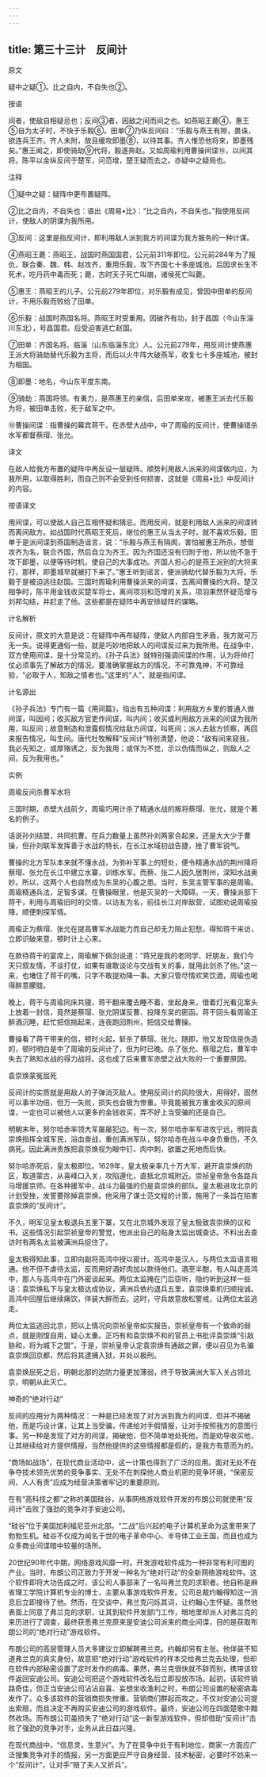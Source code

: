 ```yaml
---
---
---
```

title: 第三十三计　反间计
---




原文

疑中之疑①。比之自内，不自失也②。

按语

间者，使敌自相疑忌也；反间③者，因敌之间而间之也。如燕昭王薨④，惠王⑤自为太子时，不快于乐毅⑥。田单⑦乃纵反间曰：“乐毅与燕王有隙，畏诛，欲连兵王齐。齐人未附，故且缓攻即墨⑧，以待其事。齐人惟恐他将来，即墨残矣。”惠王闻之，即使骑劫⑨代将，毅遂奔赵。又如周瑜利用曹操间谍⑩，以间其将。陈平以金纵反间于楚军，问范增，楚王疑而去之。亦疑中之疑局也。

注释

①疑中之疑：疑阵中更布置疑阵。

②比之自内，不自失也：语出《周易•比》：“比之自内，不自失也。”指使用反间计，使敌人的阴谋为我所用。

③反间：这里是指反间计，即利用敌人派到我方的间谍为我方服务的一种计谋。

④燕昭王薨：燕昭王，战国时燕国国君，公元前311年即位。公元前284年为了报仇，联合秦、魏、韩、赵攻齐，重用乐毅，攻下齐国七十多座城池。后因求长生不死术，吃丹药中毒而死；薨，古时天子死亡叫崩，诸侯死亡叫薨。

⑤惠王：燕昭王的儿子。公元前279年即位，对乐毅有成见，曾因中田单的反间计，不用乐毅而败给了田单。

⑥乐毅：战国时燕国名将。燕昭王时受重用。因破齐有功，封于昌国（今山东淄川东北），号昌国君。后受迫害逃亡赵国。

⑦田单：齐国名将。临淄（山东临淄东北）人。公元前279年，用反间计使燕惠王派大将骑劫替代乐毅为主将，而后以火牛阵大破燕军，收复七十多座城池，被封为相国。

⑧即墨：地名，今山东平度东南。

⑨骑劫：燕国将领。有勇力，是燕惠王的亲信，后田单来攻，被惠王派去代乐毅为将，被田单击败，死于敌军之中。

⑩曹操间谍：指曹操的幕宾蒋干。在赤壁大战中，中了周瑜的反间计，使曹操错杀水军都督蔡瑁、张允。

译文

在敌人给我方布置的疑阵中再反设一层疑阵。顺势利用敌人派来的间谍做内应，为我所用，以取得胜利，而自己则不会受到任何损害，这就是《周易•比》中反间计的内容。

按语译文

用间谍，可以使敌人自己互相怀疑和猜忌。而用反间，就是利用敌人派来的间谍转而离间敌方。如战国时代燕昭王死后，继位的惠王从当太子时，就不喜欢乐毅。田单于是派间谍到燕国制造谣言，说：“乐毅与燕王有隔阂，害怕被惠王所杀，想借攻齐为名，联合齐国，然后自立为齐王。因为齐国还没有归附于他，所以他不急于攻下即墨，以便等待时机，使自己的大事成功。齐国人担心的是燕王派别的大将来打，那样，即墨城早就被打下来了。”惠王听到谣言，便派骑劫代替乐毅为大将。乐毅于是被迫逃往赵国。三国时周瑜利用曹操派来的间谍，去离间曹操的大将。楚汉相争时，陈平用金钱收买楚军将士，离间项羽和范增的关系，项羽果然怀疑范增与刘邦勾结，并赶走了他。这些都是在疑阵中再安排疑阵的谋略。

计名解析

反间计，原文的大意是说：在疑阵中再布疑阵，使敌人内部自生矛盾，我方就可万无一失。说得更通俗一些，就是巧妙地把敌人的间谍反过来为我所用。在战争中，双方使用间谍，是十分常见的。《孙子兵法》就特别强调间谍的作用，认为将帅打仗必须事先了解敌方的情况。要准确掌握敌方的情况，不可靠鬼神，不可靠经验，“必取于人，知敌之情者也。”这里的“人”，就是指间谍。

计名源出

《孙子兵法》专门有一篇《用间篇》，指出有五种间谍：利用敌方乡里的普通人做间谍，叫因间；收买敌方官吏作间谍，叫内间；收买或利用敌方派来的间谍为我所用，叫反间；故意制造和泄露假情况给敌方间谍，叫死间；派人去敌方侦察，再回来报告情况，叫生间。唐代杜牧解释“反间计”特别清楚，他说：“敌有间来窥我，我必先知之，或厚赂诱之，反为我用；或佯为不觉，示以伪情而纵之，则敌人之间，反为我用也。”

实例

周瑜反间杀曹军水将

三国时期，赤壁大战前夕，周瑜巧用计杀了精通水战的叛将蔡瑁、张允，就是个著名的例子。

话说孙刘结盟，共同抗曹。在兵力数量上虽然孙刘两家合起来，还是大大少于曹操，但孙刘联军发挥善于水战的特长，在长江水域初战告捷，挫了曹军锐气。

曹操的北方军队本来就不懂水战，为弥补军事上的短处，便令精通水战的荆州降将蔡瑁、张允在长江中建立水寨，训练水军。而蔡、张二人因久居荆州，深知水战奥妙。所以，这两个人也自然成为东吴的心腹之患。当时，东吴主管军事的是周瑜。周瑜精通兵法，足智多谋。在曹操眼里，他是灭吴的一大障碍。一天，曹操派部下蒋干，利用与周瑜旧时的交情，以访友为名，前往长江对岸敌营，试图劝说周瑜投降，顺便刺探军情。

周瑜正为蔡瑁、张允在提高曹军水战能力而自己却无力阻止犯愁，得知蒋干来访，立即识破来意，顿时计上心来。

在款待蒋干的宴席上，周瑜解下佩剑说道：“蒋兄是我的老同学、好朋友，我们今天只叙友情，不谈打仗，如果有谁敢谈论与交战有关的事，就用此剑杀了他。”这一来，也堵住了蒋干的嘴，只字不敢提劝降一事。大家只管尽情欢笑饮酒，周瑜也喝得醉意朦胧。

晚上，蒋干与周瑜同床共寝，蒋干翻来覆去睡不着，坐起身来，借着灯光看见案头上放着一封信，竟然是蔡瑁、张允阴谋反曹、投降东吴的密函。蒋干回头看周瑜正醉酒沉睡，赶忙把信揣起来，连夜跑回荆州，把信交给曹操。

曹操看了蒋干带来的信，顿时火起，斩杀了蔡瑁、张允。随即，他又发现信是伪造的，顿时明白是中了周瑜的反间计了，但为时已晚。杀了张允、蔡瑁之后，曹军中失去了熟知水战的得力战将。这也成了后来曹军赤壁之战大败的一个重要原因。

袁崇焕蒙冤屈死

反间计的实质就是用敌人的子弹消灭敌人。使用反间计的风险很大，用得好，固然可以事半功倍，但万一失败，损失也会极为惨重。毕竟能被我方重金收买的原间谍，一定也可以被他人以更多的金钱收买，弄不好上当受骗的还是自己。

明朝末年，努尔哈赤率领大军屡屡犯边。有一次，努尔哈赤率军进攻宁远，明将袁崇焕指挥全城军民，浴血奋战，重创满洲军队，努尔哈赤在战斗中身负重伤，不久病死。因此满洲贵族把袁崇焕视为眼中钉、肉中刺，欲置之死地而后快。

努尔哈赤死后，皇太极即位。1629年，皇太极亲率几十万大军，避开袁崇焕的防区，取道蒙古，从喜峰口入关，攻陷遵化，直抵北京城附近。崇祯皇帝急令各路兵马增援京师。在各种援军中，战斗力最强的仍是袁崇焕的部队。皇太极进攻北京的计划受挫，发誓要除掉袁崇焕。他采用了谋士范文程的计策，施用了一条旨在陷害袁崇焕的“反间计”。

不久，明军见皇太极退兵五里下寨，又在北京城外发现了皇太极致袁崇焕的议和书。这些情况引起崇祯皇帝的警觉，他派出自己的贴身太监出城查访。不料出去查访时有两名太监被满洲兵捉住了。

皇太极得知此事，立即向副将高鸿中授以密计。高鸿中是汉人，与两位太监语言相通。他不但不虐待太监，反而用好酒好肉加以款待他们。酒至半酣，有人叫走高鸿中，那人与高鸿中在门外密谈起来。两位太监掩在门后窃听，隐约听到这样一些话：袁崇焕私下与皇太极达成协议，满洲兵依约退兵五里，袁崇焕乘机归顺投诚。高鸿中回屋后继续痛饮，佯装大醉而去。这时，守兵故意放松警戒，让两位太监逃走。

两位太监逃回北京，把以上情况向崇祯皇帝如实报告。崇祯皇帝有一个致命的弱点，就是刚愎自用，疑心太重。正巧有和袁崇焕不和的官员上书批评袁崇焕“引敌胁和，将为城下之盟”。于是，崇祯皇帝认定袁崇焕有通敌之罪，便以召见为名骗袁崇焕回京都，然后将其逮捕入狱，并处以极刑。

袁崇焕屈死之后，明朝北部的边防力量更加薄弱，终于导致满洲大军入关占领北京，明朝从此灭亡。

神奇的“绝对行动”

反间的应用分为两种情况：一种是已经发现了对方派到我方的间谍，但并不揭破他，而是巧设计谋，让其上当受骗，传递给对手假情报，让对手按照我方的意图行事。另一种是发现了对方的间谍，揭破他，但不简单地处死他，而是劝导收买他，让其继续给对方提供情报，当然他提供的这些情报都是假的，是我方有意而为的。

“商场如战场”，在现代商业活动中，这一计策也得到了广泛的应用。面对无处不在争夺技术领先优势的竞争事实、无处不在刺探他人商业机密的竞争环境，“保密反间，人人有责”应成为经营决策者牢记的重要原则。

在有“高科技之都”之称的美国硅谷，从事网络游戏软件开发的布朗公司就使用“反间计”击败了强劲的竞争对手安迪公司。

“硅谷”位于美国加利福尼亚州北部。“二战”后兴起的电子计算机革命为这里带来了勃勃生机。硅谷不仅成为闻名于世的电子革命中心、半导体工业王国，而且也成为众多商业间谍暗中较量的场所。

20世纪90年代中期，网络游戏风靡一时。开发游戏软件成为一种非常有利可图的产业。当时，布朗公司正致力于开发一种名为“绝对行动”的全新网络游戏软件。这个软件即将大功告成之时，该公司人事部来了一名叫弗兰克的求职者。他自称是麻省理工学院计算机专业的博士，主要从事游戏软件开发。公司总裁约翰得知这一消息后立即接待了他。然而，在交谈中，弗兰克闪烁其词，让约翰心生怀疑。虽然他表面上同意了弗兰克的求职，让其到软件开发部门工作，暗地里却派人对弗兰克的来历进行了调查，最终获悉弗兰克原来是安迪公司派来的商业间谍，目的是获取布朗公司的“绝对行动”游戏软件。

布朗公司的高层管理人员大多建议立即解聘弗兰克。约翰却另有主张。他佯装不知道弗兰克的真实身份，故意把“绝对行动”游戏软件的样本交给弗兰克去处理，但却在软件内部秘密设置了定时发作的病毒。果然，弗兰克很快就不辞而别，携带该软件返回安迪公司。安迪公司把这个游戏软件改名后立即投放市场。起初，该软件销路奇佳，但正当安迪公司沾沾自喜、妄想坐收渔利之时，布朗公司设置的秘密病毒发作了。众多该软件的营销商损失惨重。营销商们群起而攻之，不仅对安迪公司提出索赔，而且决定不再购买安迪公司的游戏软件。最终，安迪公司在四面楚歌中黯然收场。而布朗公司虽损失了“绝对行动”这一新型游戏软件，但却借助“反间计”击败了强劲的竞争对手，业务从此日益兴隆。

在现代商战中，“信息灵，生意兴”。为了在竞争中处于有利地位，商家一方面应广泛搜集竞争对手的情报，另一方面更应严守自身经营、技术秘密，必要时不妨来一个“反间计”，让对手“赔了夫人又折兵”。